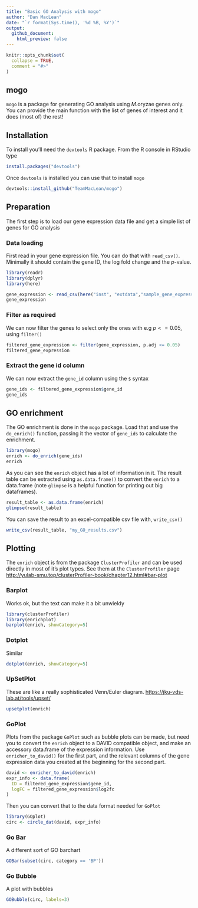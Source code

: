 ```yaml
---
title: "Basic GO Analysis with mogo"
author: "Dan MacLean"
date: "`r format(Sys.time(), '%d %B, %Y')`"
output: 
  github_document:
    html_preview: false
---
```



```r
knitr::opts_chunk$set(
  collapse = TRUE,
  comment = "#>"
)
```

## mogo

`mogo` is a package for generating GO analysis using _M_.oryzae genes only. You can provide the main function with the list of genes of interest and it does (most of) the rest!


## Installation

To install you'll need the `devtools` R package. From the R console in RStudio type 

```r
install.packages("devtools")
```

Once `devtools` is installed you can use that to install `mogo`

```r
devtools::install_github("TeamMacLean/mogo")
```


## Preparation

The first step is to load our gene expression data file and get a simple list of genes for GO analysis

### Data loading

First read in your gene expression file. You can do that with `read_csv()`. Minimally it should contain the gene ID, the log fold change and the $p$-value.


```r
library(readr)
library(dplyr)
library(here)

gene_expression <- read_csv(here("inst", "extdata","sample_gene_expression.csv"))
gene_expression
```

### Filter as required

We can now filter the genes to select only the ones with e.g $p <= 0.05$, using `filter()`

```r
filtered_gene_expression <- filter(gene_expression, p.adj <= 0.05)
filtered_gene_expression
```

### Extract the gene id column

We can now extract the `gene_id` column using the `$` syntax

```r
gene_ids <- filtered_gene_expression$gene_id
gene_ids
```

## GO enrichment

The GO enrichment is done in the `mogo` package. Load that and use the `do_enrich()` function, passing it the vector of `gene_ids` to calculate the enrichment.

```r
library(mogo)
enrich <- do_enrich(gene_ids)
enrich
```


As you can see the `enrich` object has a lot of information in it. The result table can be extracted using `as.data.frame()` to convert the `enrich` to a data.frame (note `glimpse` is a helpful function for printing out big dataframes).


```r
result_table <- as.data.frame(enrich)
glimpse(result_table)
```

You can save the result to an excel-compatible csv file with, `write_csv()`

```r
write_csv(result_table, "my_GO_results.csv")
```

## Plotting

The `enrich` object is from the package `ClusterProfiler` and can be used directly in most of it's plot types. See them at the `ClusterProfiler` page [http://yulab-smu.top/clusterProfiler-book/chapter12.html#bar-plot](http://yulab-smu.top/clusterProfiler-book/chapter12.html#bar-plot)

### Barplot

Works ok, but the text can make it a bit unwieldy

```r
library(clusterProfiler)
library(enrichplot)
barplot(enrich, showCategory=5)
```

### Dotplot

Similar

```r
dotplot(enrich, showCategory=5)
```

### UpSetPlot

These are like a really sophisticated Venn/Euler diagram. [https://jku-vds-lab.at/tools/upset/](https://jku-vds-lab.at/tools/upset/)

```r
upsetplot(enrich)
```

### GoPlot

Plots from the package `GoPlot` such as bubble plots can be made, but need you to convert the `enrich` object to a DAVID compatible object, and make an accessory data.frame of the expression information. Use `enricher_to_david()` for the first part, and the relevant columns of the gene expression data you created at the beginning for the second part.

```r
david <- enricher_to_david(enrich)
expr_info <- data.frame(
  ID = filtered_gene_expression$gene_id,
  logFC = filtered_gene_expression$log2fc
)
```

Then you can convert that to the data format needed for `GoPlot`

```r
library(GOplot)
circ <- circle_dat(david, expr_info)
```

### Go Bar

A different sort of GO barchart

```r
GOBar(subset(circ, category == 'BP'))
```

### Go Bubble

A plot with bubbles

```r
GOBubble(circ, labels=3)
```



